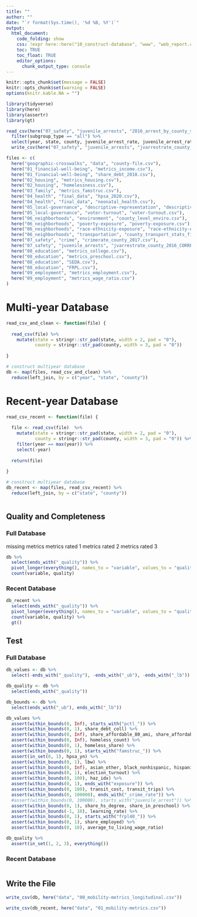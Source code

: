 ```yaml
---
title: ""
author: ""
date: "`r format(Sys.time(), '%d %B, %Y')`"
output:
  html_document:
    code_folding: show
    css: !expr here::here("10_construct-database", "www", "web_report.css")
    toc: TRUE
    toc_float: TRUE
    editor_options: 
      chunk_output_type: console
---
```


<style>
@import url('https://fonts.googleapis.com/css?family=Lato&display=swap');
</style>

<link rel="stylesheet" href="//fonts.googleapis.com/css?family=Lato" />

```r
knitr::opts_chunk$set(message = FALSE)
knitr::opts_chunk$set(warning = FALSE)
options(knitr.kable.NA = "")

```

```r
library(tidyverse)
library(here)
library(assertr)
library(gt)

```

```r
read_csv(here("07_safety", "juvenile_arrests", "2016_arrest_by_county_subgroup.csv")) %>%
  filter(subgroup_type == "all") %>%
  select(year, state, county, juvenile_arrest_rate, juvenile_arrest_rate_quality) %>%
  write_csv(here("07_safety", "juvenile_arrests", "jvarrestrate_county_2016_CORRECT.csv"))

```


```r
files <- c(
  here("geographic-crosswalks", "data", "county-file.csv"),
  here("01_financial-well-being", "metrics_income.csv"),
  here("01_financial-well-being", "share_debt_2018.csv"), 
  here("02_housing", "metrics_housing.csv"),
  here("02_housing", "homelessness.csv"),
  here("03_family", "metrics_famstruc.csv"),
  here("04_health", "final_data", "hpsa_2020.csv"),
  here("04_health", "final_data", "neonatal_health.csv"),
  here("05_local-governance", "descriptive-representation", "descriptive-representation.csv"),
  here("05_local-governance", "voter-turnout", "voter-turnout.csv"),
  here("06_neighborhoods", "environment", "county_level_enviro.csv"),
  here("06_neighborhoods", "poverty-exposure", "poverty-exposure.csv"),
  here("06_neighborhoods", "race-ethnicity-exposure", "race-ethnicity-exposure.csv"),
  here("06_neighborhoods", "transportation", "county_transport_stats_final.csv"),
  here("07_safety", "crime", "crimerate_county_2017.csv"),
  here("07_safety", "juvenile_arrests", "jvarrestrate_county_2016_CORRECT.csv"),
  here("08_education", "metrics_college.csv"),
  here("08_education", "metrics_preschool.csv"),
  here("08_education", "SEDA.csv"),
  here("08_education", "FRPL.csv"),
  here("09_employment", "metrics_employment.csv"),
  here("09_employment", "metrics_wage_ratio.csv")
)

```


# Multi-year Database

```r
read_csv_and_clean <- function(file) {
  
  read_csv(file) %>%
    mutate(state = stringr::str_pad(state, width = 2, pad = "0"),
           county = stringr::str_pad(county, width = 3, pad = "0"))
  
}

# construct multiyear database
db <- map(files, read_csv_and_clean) %>%
  reduce(left_join, by = c("year", "state", "county"))

```

# Recent-year Database

```r
read_csv_recent <- function(file) {
  
  file <- read_csv(file)  %>%
    mutate(state = stringr::str_pad(state, width = 2, pad = "0"),
           county = stringr::str_pad(county, width = 3, pad = "0")) %>%
    filter(year == max(year)) %>%
    select(-year)
  
  return(file)
  
}

# construct multiyear database
db_recent <- map(files, read_csv_recent) %>%
  reduce(left_join, by = c("state", "county"))



```

## Quality and Completeness

### Full Database

missing metrics
metrics rated 1
metrics rated 2
metrics rated 3

```r
db %>%
  select(ends_with("_quality")) %>%
  pivot_longer(everything(), names_to = "variable", values_to = "quality") %>%
  count(variable, quality)

```

### Recent Database

```r
db_recent %>%
  select(ends_with("_quality")) %>%
  pivot_longer(everything(), names_to = "variable", values_to = "quality") %>%
  count(variable, quality) %>%
  gt()

```

## Test

### Full Database

```r
db_values <- db %>%
  select(-ends_with("_quality"), -ends_with("_ub"), -ends_with("_lb"))

db_quality <- db %>%
  select(ends_with("_quality"))

db_bounds <- db %>%
  select(ends_with("_ub"), ends_with("_lb"))

```

```r

db_values %>%
  assert(within_bounds(0, Inf), starts_with("pctl_")) %>%
  assert(within_bounds(0, 1), share_debt_coll) %>%
  assert(within_bounds(0, Inf), share_affordable_80_ami, share_affordable_50_ami) %>%
  assert(within_bounds(0, Inf), homeless_count) %>%
  assert(within_bounds(0, 1), homeless_share) %>%
  assert(within_bounds(0, 1), starts_with("famstruc_")) %>%
  assert(in_set(0, 1), hpsa_yn) %>%
  assert(within_bounds(0, 1), lbw) %>%
  assert(within_bounds(0, Inf), asian_other, black_nonhispanic, hispanic, white_nonhispanic) %>%
  assert(within_bounds(0, 1), election_turnout) %>%
  assert(within_bounds(0, 100), haz_idx) %>%
  assert(within_bounds(0, 1), ends_with("exposure")) %>%
  assert(within_bounds(0, 100), transit_cost, transit_trips) %>%
  assert(within_bounds(0, 100000), ends_with("_crime_rate")) %>%
  #assert(within_bounds(0, 100000), starts_with("juvenile_arrest")) %>%
  assert(within_bounds(0, 1), share_hs_degree, share_in_preschool) %>%
  assert(within_bounds(-1, 10), learning_rate) %>%
  assert(within_bounds(0, 1), starts_with("frpl40_")) %>%
  assert(within_bounds(0, 1), share_employed) %>%
  assert(within_bounds(0, 10), average_to_living_wage_ratio)

```

```r

db_quality %>%
  assert(in_set(1, 2, 3), everything())

```

### Recent Database

```r




```

## Write the File

```r
write_csv(db, here("data", "00_mobility-metrics_longitudinal.csv"))

write_csv(db_recent, here("data", "01_mobility-metrics.csv"))

```



